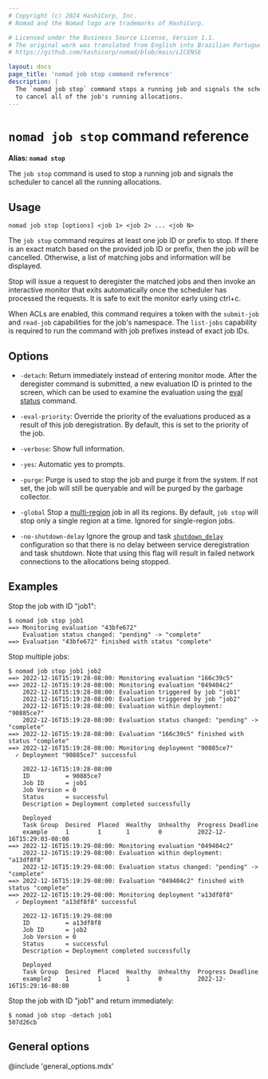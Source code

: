 ```yaml
---
# Copyright (c) 2024 HashiCorp, Inc.
# Nomad and the Nomad logo are trademarks of HashiCorp.

# Licensed under the Business Source License, Version 1.1.
# The original work was translated from English into Brazilian Portuguese.
# https://github.com/hashicorp/nomad/blob/main/LICENSE

layout: docs
page_title: 'nomad job stop command reference'
description: |
  The `nomad job stop` command stops a running job and signals the scheduler
  to cancel all of the job's running allocations.
---
```


# `nomad job stop` command reference

**Alias: `nomad stop`**

The `job stop` command is used to stop a running job and signals the scheduler
to cancel all the running allocations.

## Usage

```plaintext
nomad job stop [options] <job 1> <job 2> ... <job N>
```

The `job stop` command requires at least one job ID or prefix to stop. If there
is an exact match based on the provided job ID or prefix, then the job will be
cancelled. Otherwise, a list of matching jobs and information will be
displayed.

Stop will issue a request to deregister the matched jobs and then invoke an
interactive monitor that exits automatically once the scheduler has processed
the requests. It is safe to exit the monitor early using ctrl+c.

When ACLs are enabled, this command requires a token with the `submit-job`
and `read-job` capabilities for the job's namespace. The `list-jobs`
capability is required to run the command with job prefixes instead of exact
job IDs.

## Options

- `-detach`: Return immediately instead of entering monitor mode. After the
  deregister command is submitted, a new evaluation ID is printed to the screen,
  which can be used to examine the evaluation using the [eval status] command.

- `-eval-priority`: Override the priority of the evaluations produced as a result
  of this job deregistration. By default, this is set to the priority of the job.

- `-verbose`: Show full information.

- `-yes`: Automatic yes to prompts.

- `-purge`: Purge is used to stop the job and purge it from the system. If not
  set, the job will still be queryable and will be purged by the garbage
  collector.

- `-global`
  Stop a [multi-region] job in all its regions. By default, `job stop` will
  stop only a single region at a time. Ignored for single-region jobs.

- `-no-shutdown-delay`
  Ignore the group and task [`shutdown_delay`] configuration so that
  there is no delay between service deregistration and task
  shutdown. Note that using this flag will result in failed network
  connections to the allocations being stopped.

## Examples

Stop the job with ID "job1":

```shell-session
$ nomad job stop job1
==> Monitoring evaluation "43bfe672"
    Evaluation status changed: "pending" -> "complete"
==> Evaluation "43bfe672" finished with status "complete"
```

Stop multiple jobs:

```shell-session
$ nomad job stop job1 job2
==> 2022-12-16T15:19:28-08:00: Monitoring evaluation "166c39c5"
==> 2022-12-16T15:19:28-08:00: Monitoring evaluation "049404c2"
    2022-12-16T15:19:28-08:00: Evaluation triggered by job "job1"
    2022-12-16T15:19:28-08:00: Evaluation triggered by job "job2"
    2022-12-16T15:19:28-08:00: Evaluation within deployment: "90885ce7"
    2022-12-16T15:19:28-08:00: Evaluation status changed: "pending" -> "complete"
==> 2022-12-16T15:19:28-08:00: Evaluation "166c39c5" finished with status "complete"
==> 2022-12-16T15:19:28-08:00: Monitoring deployment "90885ce7"
  ✓ Deployment "90885ce7" successful

    2022-12-16T15:19:28-08:00
    ID          = 90885ce7
    Job ID      = job1
    Job Version = 0
    Status      = successful
    Description = Deployment completed successfully

    Deployed
    Task Group  Desired  Placed  Healthy  Unhealthy  Progress Deadline
    example     1        1       1        0          2022-12-16T15:29:03-08:00
==> 2022-12-16T15:19:29-08:00: Monitoring evaluation "049404c2"
    2022-12-16T15:19:29-08:00: Evaluation within deployment: "a13df8f8"
    2022-12-16T15:19:29-08:00: Evaluation status changed: "pending" -> "complete"
==> 2022-12-16T15:19:29-08:00: Evaluation "049404c2" finished with status "complete"
==> 2022-12-16T15:19:29-08:00: Monitoring deployment "a13df8f8"
  ✓ Deployment "a13df8f8" successful

    2022-12-16T15:19:29-08:00
    ID          = a13df8f8
    Job ID      = job2
    Job Version = 0
    Status      = successful
    Description = Deployment completed successfully

    Deployed
    Task Group  Desired  Placed  Healthy  Unhealthy  Progress Deadline
    example2    1        1       1        0          2022-12-16T15:29:16-08:00
```

Stop the job with ID "job1" and return immediately:

```shell-session
$ nomad job stop -detach job1
507d26cb
```

## General options

@include 'general_options.mdx'

[eval status]: /nomad/docs/commands/eval/status
[multi-region]: /nomad/docs/job-specification/multiregion
[`shutdown_delay`]: /nomad/docs/job-specification/group#shutdown_delay
